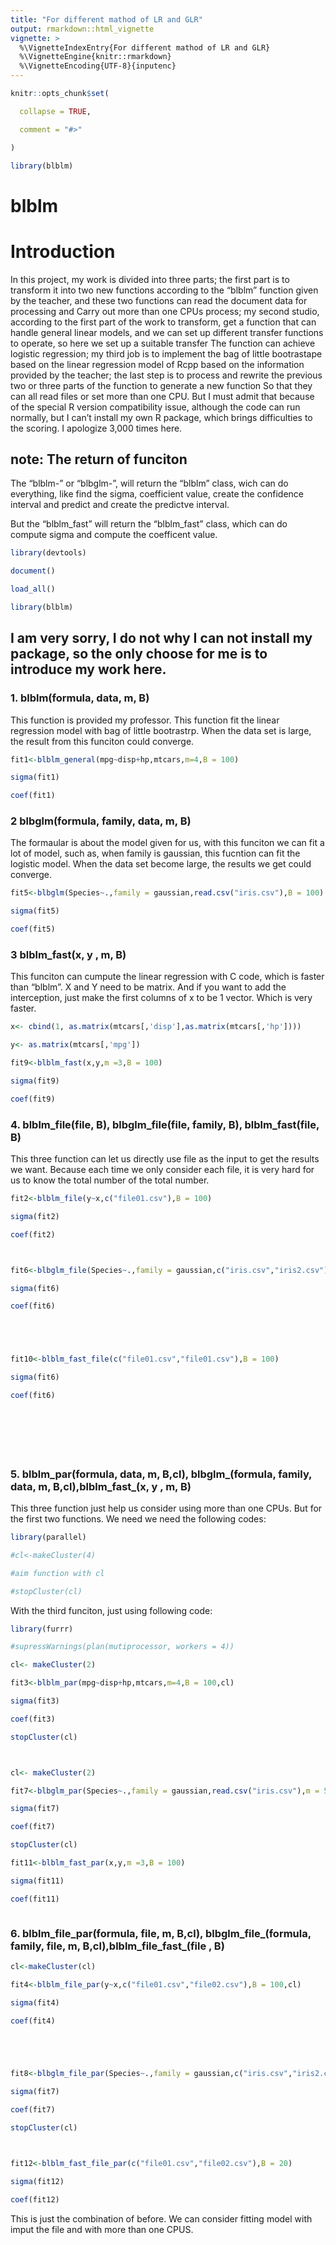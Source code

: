 ```yaml
---
title: "For different mathod of LR and GLR"
output: rmarkdown::html_vignette
vignette: >
  %\VignetteIndexEntry{For different mathod of LR and GLR}
  %\VignetteEngine{knitr::rmarkdown}
  %\VignetteEncoding{UTF-8}{inputenc}
---
```




```r

knitr::opts_chunk$set(

  collapse = TRUE,

  comment = "#>"

)

```



```r

library(blblm)

```



# blblm

# Introduction



In this project, my work is divided into three parts; the first part is to transform it into two new functions according to the "blblm" function given by the teacher, and these two functions can read the document data for processing and Carry out more than one CPUs process; my second studio, according to the first part of the work to transform, get a function that can handle general linear models, and we can set up different transfer functions to operate, so here we set up a suitable transfer The function can achieve logistic regression; my third job is to implement the bag of little bootrastape based on the linear regression model of Rcpp based on the information provided by the teacher; the last step is to process and rewrite the previous two or three parts of the function to generate a new function So that they can all read files or set more than one CPU. But I must admit that because of the special R version compatibility issue, although the code can run normally, but I can't install my own R package, which brings difficulties to the scoring. I apologize 3,000 times here.



## note: The return of funciton



The "blblm-" or "blbglm-", will return the "blblm" class, wich can do everything, like find the sigma, coefficient value, create the confidence interval and predict and create the predictve interval.



But the "blblm_fast" will return the “blblm_fast” class, which can do compute sigma and compute the coefficent value. 



```r

library(devtools)

document()

load_all()

library(blblm)

```

## I am very sorry, I do not why I can not install my package, so the only choose for me is to introduce my work here.



### 1. blblm(formula, data, m, B)

This function is provided my professor. This function fit the linear regression model with bag of little bootrastrp. When the data set is large, the result from this funciton could converge. 



```r

fit1<-blblm_general(mpg~disp+hp,mtcars,m=4,B = 100)

sigma(fit1)

coef(fit1)

```



### 2 blbglm(formula, family, data, m, B)

The formaular is about the model given for us, with this funciton we can fit a lot of model, such as, when family is gaussian, this fucntion can fit the logistic model. When the data set become large, the results we get could converge. 



```r

fit5<-blbglm(Species~.,family = gaussian,read.csv("iris.csv"),B = 100)

sigma(fit5)

coef(fit5)

```



### 3 blblm_fast(x, y , m, B)

This funciton can cumpute the linear regression with C code, which is faster than "blblm". X and Y need to be matrix. And if you want to add the interception, just make the first columns of x to be 1 vector. Which is very faster.  



```r

x<- cbind(1, as.matrix(mtcars[,'disp'],as.matrix(mtcars[,'hp'])))

y<- as.matrix(mtcars[,'mpg'])

fit9<-blblm_fast(x,y,m =3,B = 100)

sigma(fit9)

coef(fit9)

```

### 4. blblm_file(file, B), blbglm_file(file, family, B), blblm_fast(file, B)



This three function can let us directly use file as the input to get the results we want. Because each time we only consider each file, it is very hard for us to know the total number of the total number. 



```r

fit2<-blblm_file(y~x,c("file01.csv"),B = 100)

sigma(fit2)

coef(fit2) 



fit6<-blbglm_file(Species~.,family = gaussian,c("iris.csv","iris2.csv"),B = 100)

sigma(fit6)

coef(fit6)





fit10<-blblm_fast_file(c("file01.csv","file01.csv"),B = 100)

sigma(fit6)

coef(fit6)





 

```



### 5. blblm_par(formula, data, m, B,cl), blbglm_(formula, family, data, m, B,cl),blblm_fast_(x, y , m, B)



This three function just help us consider using more than one CPUs. But for the first two functions. We need we need the following codes:



```r

library(parallel)

#cl<-makeCluster(4)

#aim function with cl 

#stopCluster(cl)

```

With the third funciton, just using following code:

```r

library(furrr)

#supressWarnings(plan(mutiprocessor, workers = 4))

```



```r

cl<- makeCluster(2)

fit3<-blblm_par(mpg~disp+hp,mtcars,m=4,B = 100,cl)

sigma(fit3)

coef(fit3)

stopCluster(cl)



cl<- makeCluster(2)

fit7<-blbglm_par(Species~.,family = gaussian,read.csv("iris.csv"),m = 5,B = 100,cl)

sigma(fit7)

coef(fit7)

stopCluster(cl)

fit11<-blblm_fast_par(x,y,m =3,B = 100)

sigma(fit11)

coef(fit11)



```

### 6. blblm_file_par(formula, file, m, B,cl), blbglm_file_(formula, family, file, m, B,cl),blblm_file_fast_(file , B)





```r

cl<-makeCluster(cl)

fit4<-blblm_file_par(y~x,c("file01.csv","file02.csv"),B = 100,cl)

sigma(fit4)

coef(fit4)





fit8<-blbglm_file_par(Species~.,family = gaussian,c("iris.csv","iris2.csv"),B = 100,cl)

sigma(fit7)

coef(fit7)

stopCluster(cl)



fit12<-blblm_fast_file_par(c("file01.csv","file02.csv"),B = 20)

sigma(fit12)

coef(fit12)

```

This is just the combination of before. We can consider fitting model with imput the file and with more than one CPUS.